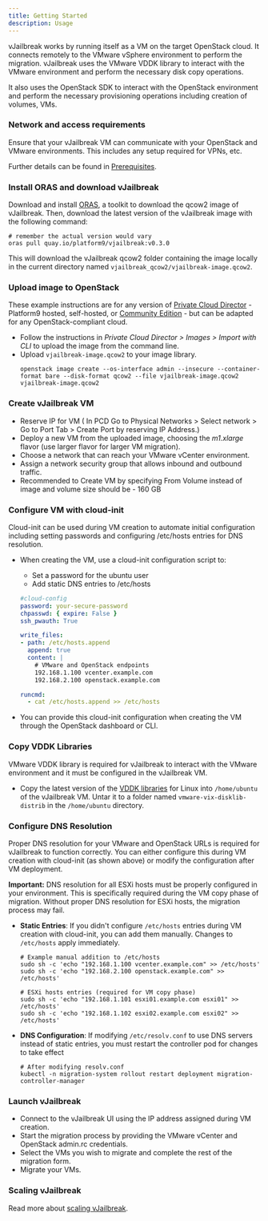 ```yaml
---
title: Getting Started
description: Usage
---
```


vJailbreak works by running itself as a VM on the target OpenStack cloud. It connects remotely
to the VMware vSphere environment to perform the migration. vJailbreak uses the VMware VDDK
library to interact with the VMware environment and perform the necessary disk copy operations.

It also uses the OpenStack SDK to interact with the OpenStack environment and perform the necessary
provisioning operations including creation of volumes, VMs.

### Network and access requirements
Ensure that your vJailbreak VM can communicate with your OpenStack and VMware environments. This includes any setup required for VPNs, etc.

<ReadMore>Further details can be found in [Prerequisites](../prerequisites/).</ReadMore>

### Install ORAS and download vJailbreak

Download and install [ORAS](https://oras.land/docs/installation), a toolkit to download the qcow2 image of vJailbreak. Then, download the latest version of the vJailbreak image with the following command:
  ```shell
  # remember the actual version would vary
  oras pull quay.io/platform9/vjailbreak:v0.3.0
  ```
This will download the vJailbreak qcow2 folder containing the image locally in the current directory named `vjailbreak_qcow2/vjailbreak-image.qcow2`.

### Upload image to OpenStack
These example instructions are for any version of [Private Cloud Director](https://platform9.com/private-cloud-director/) - Platform9 hosted, self-hosted, or [Community Edition](https://platform9.com/docs/private-cloud-director/private-cloud-director/getting-started-with-community-edition) - but can be adapted for any OpenStack-compliant cloud.
- Follow the instructions in _Private Cloud Director > Images > Import with CLI_ to upload the image from the command line.
- Upload `vjailbreak-image.qcow2` to your image library.
  ```shell
  openstack image create --os-interface admin --insecure --container-format bare --disk-format qcow2 --file vjailbreak-image.qcow2 vjailbreak-image.qcow2
  ```

### Create vJailbreak VM
- Reserve IP for VM ( In PCD Go to Physical Networks > Select network > Go to Port Tab > Create Port by reserving IP Address.)
- Deploy a new VM from the uploaded image, choosing the _m1.xlarge_ flavor (use larger flavor for larger VM migration).
- Choose a network that can reach your VMware vCenter environment.
- Assign a network security group that allows inbound and outbound traffic.
- Recommended to Create VM by specifying From Volume instead of image and volume size should be - 160 GB

### Configure VM with cloud-init
Cloud-init can be used during VM creation to automate initial configuration including setting passwords and configuring /etc/hosts entries for DNS resolution.
- When creating the VM, use a cloud-init configuration script to:
  - Set a password for the ubuntu user
  - Add static DNS entries to /etc/hosts

  ```yaml
  #cloud-config
  password: your-secure-password
  chpasswd: { expire: False }
  ssh_pwauth: True
  
  write_files:
  - path: /etc/hosts.append
    append: true
    content: |
      # VMware and OpenStack endpoints
      192.168.1.100 vcenter.example.com
      192.168.2.100 openstack.example.com
  
  runcmd:
    - cat /etc/hosts.append >> /etc/hosts
  ```
- You can provide this cloud-init configuration when creating the VM through the OpenStack dashboard or CLI.

### Copy VDDK Libraries
VMware VDDK library is required for vJailbreak to interact with the VMware environment and it must be configured in the vJailbreak VM.
- Copy the latest version of the [VDDK libraries](https://developer.broadcom.com/sdks/vmware-virtual-disk-development-kit-vddk/8.0) for Linux into `/home/ubuntu` of the vJailbreak VM. Untar it to a folder named `vmware-vix-disklib-distrib` in the `/home/ubuntu` directory.

### Configure DNS Resolution
Proper DNS resolution for your VMware and OpenStack URLs is required for vJailbreak to function correctly. You can either configure this during VM creation with cloud-init (as shown above) or modify the configuration after VM deployment.

**Important:** DNS resolution for all ESXi hosts must be properly configured in your environment. This is specifically required during the VM copy phase of migration. Without proper DNS resolution for ESXi hosts, the migration process may fail.


- **Static Entries**: If you didn't configure `/etc/hosts` entries during VM creation with cloud-init, you can add them manually. Changes to `/etc/hosts` apply immediately.
  ```shell
  # Example manual addition to /etc/hosts
  sudo sh -c 'echo "192.168.1.100 vcenter.example.com" >> /etc/hosts'
  sudo sh -c 'echo "192.168.2.100 openstack.example.com" >> /etc/hosts'
  
  # ESXi hosts entries (required for VM copy phase)
  sudo sh -c 'echo "192.168.1.101 esxi01.example.com esxi01" >> /etc/hosts'
  sudo sh -c 'echo "192.168.1.102 esxi02.example.com esxi02" >> /etc/hosts'
  ```

- **DNS Configuration**: If modifying `/etc/resolv.conf` to use DNS servers instead of static entries, you must restart the controller pod for changes to take effect
  ```shell
  # After modifying resolv.conf
  kubectl -n migration-system rollout restart deployment migration-controller-manager
  ```

### Launch vJailbreak
- Connect to the vJailbreak UI using the IP address assigned during VM creation.
- Start the migration process by providing the VMware vCenter and OpenStack admin.rc credentials.
- Select the VMs you wish to migrate and complete the rest of the migration form.
- Migrate your VMs.

### Scaling vJailbreak
<ReadMore>Read more about [scaling vJailbreak](../../guides/how-to/scaling/).</ReadMore>